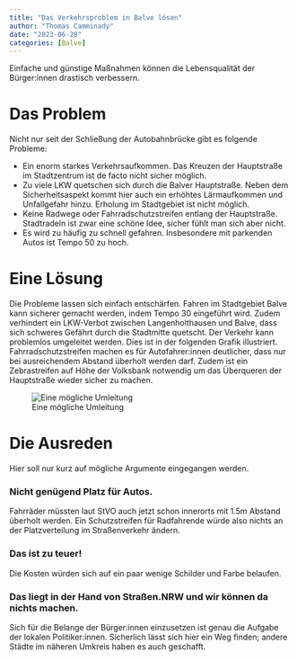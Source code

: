 ```yaml
---
title: "Das Verkehrsproblem in Balve lösen"
author: "Thomas Camminady"
date: "2023-06-28"
categories: [Balve]
---
```




Einfache und günstige Maßnahmen können die Lebensqualität der Bürger:innen drastisch verbessern.

# Das Problem

Nicht nur seit der Schließung der Autobahnbrücke gibt es folgende Probleme:

- Ein enorm starkes Verkehrsaufkommen. Das Kreuzen der Hauptstraße im Stadtzentrum ist de facto nicht sicher möglich.
- Zu viele LKW quetschen sich durch die Balver Hauptstraße. Neben dem Sicherheitsaspekt kommt hier auch ein erhöhtes Lärmaufkommen und Unfallgefahr hinzu. Erholung im Stadtgebiet ist nicht möglich.
- Keine Radwege oder Fahrradschutzstreifen entlang der Hauptstraße. Stadtradeln ist zwar eine schöne Idee, sicher fühlt man sich aber nicht.
- Es wird zu häufig zu schnell gefahren. Insbesondere mit parkenden Autos ist Tempo 50 zu hoch.

# Eine Lösung

Die Probleme lassen sich einfach entschärfen. Fahren im Stadtgebiet Balve kann sicherer gemacht werden, indem Tempo 30 eingeführt wird. Zudem verhindert ein LKW-Verbot zwischen Langenholthausen und Balve, dass sich schweres Gefährt durch die Stadtmitte quetscht. Der Verkehr kann problemlos umgeleitet werden. Dies ist in der folgenden Grafik illustriert. Fahrradschutzstreifen machen es für Autofahrer:innen deutlicher, dass nur bei ausreichendem Abstand überholt werden darf. Zudem ist ein Zebrastreifen auf Höhe der Volksbank notwendig um das Überqueren der Hauptstraße wieder sicher zu machen.

![Eine mögliche Umleitung](umleitung.png)

# Die Ausreden

Hier soll nur kurz auf mögliche Argumente eingegangen werden.

### Nicht genügend Platz für Autos.
Fahrräder müssten laut StVO auch jetzt schon innerorts mit 1.5m Abstand überholt werden. Ein Schutzstreifen für Radfahrende würde also nichts an der Platzverteilung im Straßenverkehr ändern.

### Das ist zu teuer!
Die Kosten würden sich auf ein paar wenige Schilder und Farbe belaufen.

### Das liegt in der Hand von Straßen.NRW und wir können da nichts machen.
Sich für die Belange der Bürger:innen einzusetzen ist genau die Aufgabe der lokalen Politiker:innen. Sicherlich lässt sich hier ein Weg finden; andere Städte im näheren Umkreis haben es auch geschafft.

